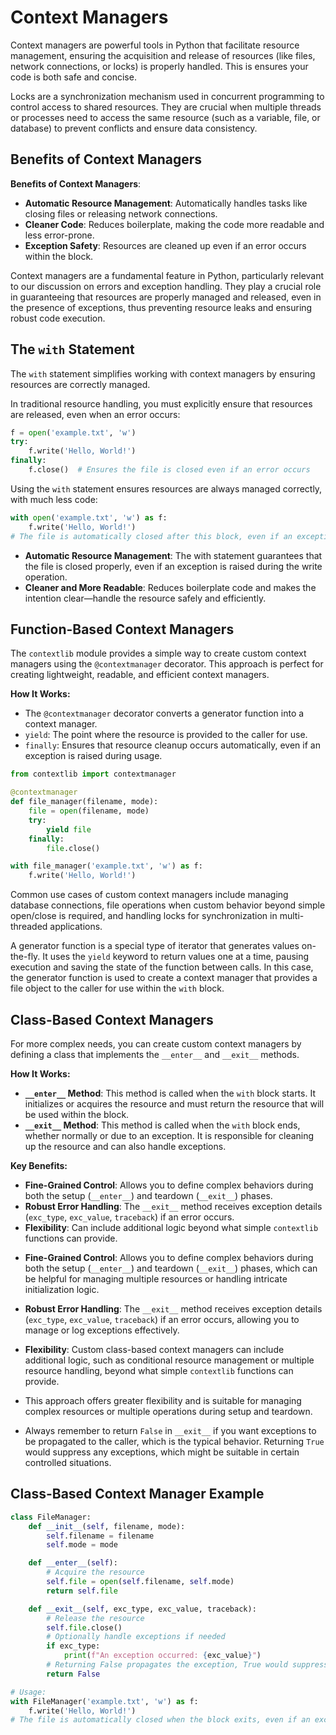 # Context Managers

Context managers are powerful tools in Python that facilitate resource management, ensuring the acquisition and release of resources (like files, network connections, or locks) is properly handled. This is ensures your code is both safe and concise.


::: {.notes}
Locks are a synchronization mechanism used in concurrent programming to control access to shared resources. They are crucial when multiple threads or processes need to access the same resource (such as a variable, file, or database) to prevent conflicts and ensure data consistency.
:::


## Benefits of Context Managers {.hide}

::: {.smaller-80}

**Benefits of Context Managers**:

- **Automatic Resource Management**: Automatically handles tasks like closing files or releasing network connections.
- **Cleaner Code**: Reduces boilerplate, making the code more readable and less error-prone.
- **Exception Safety**: Resources are cleaned up even if an error occurs within the block.

::: {.callout-note}
Context managers are a fundamental feature in Python, particularly relevant to our discussion on errors and exception handling. They play a crucial role in guaranteeing that resources are properly managed and released, even in the presence of exceptions, thus preventing resource leaks and ensuring robust code execution.
:::
:::


## The `with` Statement {.hide}

::: {.smaller-70}

The `with` statement simplifies working with context managers by ensuring resources are correctly managed.

In traditional resource handling, you must explicitly ensure that resources are released, even when an error occurs: 

```python
f = open('example.txt', 'w')
try:
    f.write('Hello, World!')
finally:
    f.close()  # Ensures the file is closed even if an error occurs
```

Using the `with` statement ensures resources are always managed correctly, with much less code:

```python
with open('example.txt', 'w') as f:
    f.write('Hello, World!')
# The file is automatically closed after this block, even if an exception occurs
```

- **Automatic Resource Management**: The with statement guarantees that the file is closed properly, even if an exception is raised during the write operation.
- **Cleaner and More Readable**: Reduces boilerplate code and makes the intention clear—handle the resource safely and efficiently.

:::


## Function-Based Context Managers {.hide}

::: {.smaller-70}

The `contextlib` module provides a simple way to create custom context managers using the `@contextmanager` decorator. This approach is perfect for creating lightweight, readable, and efficient context managers.

**How It Works:**

- The `@contextmanager` decorator converts a generator function into a context manager.
- `yield`: The point where the resource is provided to the caller for use.
- `finally`: Ensures that resource cleanup occurs automatically, even if an exception is raised during usage.

```python
from contextlib import contextmanager

@contextmanager
def file_manager(filename, mode):
    file = open(filename, mode)
    try:
        yield file
    finally:
        file.close()

with file_manager('example.txt', 'w') as f:
    f.write('Hello, World!')
```

:::

::: {.notes}
Common use cases of custom context managers include managing database connections, file operations when custom behavior beyond simple open/close is required, and handling locks for synchronization in multi-threaded applications.

A generator function is a special type of iterator that generates values on-the-fly. It uses the `yield` keyword to return values one at a time, pausing execution and saving the state of the function between calls.  In this case, the generator function is used to create a context manager that provides a file object to the caller for use within the `with` block.
:::


## Class-Based Context Managers {.hide}

::: {.smaller-70}

For more complex needs, you can create custom context managers by defining a class that implements the `__enter__` and `__exit__` methods. 

**How It Works:**

- **`__enter__` Method**: This method is called when the `with` block starts. It initializes or acquires the resource and must return the resource that will be used within the block.
- **`__exit__` Method**: This method is called when the `with` block ends, whether normally or due to an exception. It is responsible for cleaning up the resource and can also handle exceptions.


**Key Benefits:**

- **Fine-Grained Control**: Allows you to define complex behaviors during both the setup (`__enter__`) and teardown (`__exit__`) phases.
- **Robust Error Handling**: The `__exit__` method receives exception details (`exc_type`, `exc_value`, `traceback`) if an error occurs.
- **Flexibility**: Can include additional logic beyond what simple `contextlib` functions can provide.
:::

::: {.notes}

- **Fine-Grained Control**: Allows you to define complex behaviors during both the setup (`__enter__`) and teardown (`__exit__`) phases, which can be helpful for managing multiple resources or handling intricate initialization logic.
- **Robust Error Handling**: The `__exit__` method receives exception details (`exc_type`, `exc_value`, `traceback`) if an error occurs, allowing you to manage or log exceptions effectively.
- **Flexibility**: Custom class-based context managers can include additional logic, such as conditional resource management or multiple resource handling, beyond what simple `contextlib` functions can provide.

- This approach offers greater flexibility and is suitable for managing complex resources or multiple operations during setup and teardown.

- Always remember to return `False` in `__exit__` if you want exceptions to be propagated to the caller, which is the typical behavior. Returning `True` would suppress any exceptions, which might be suitable in certain controlled situations.
:::

## Class-Based Context Manager Example {.hide}


::: {.smaller-75}

```python
class FileManager:
    def __init__(self, filename, mode):
        self.filename = filename
        self.mode = mode

    def __enter__(self):
        # Acquire the resource
        self.file = open(self.filename, self.mode)
        return self.file

    def __exit__(self, exc_type, exc_value, traceback):
        # Release the resource
        self.file.close()
        # Optionally handle exceptions if needed
        if exc_type:
            print(f"An exception occurred: {exc_value}")
        # Returning False propagates the exception, True would suppress it
        return False

# Usage:
with FileManager('example.txt', 'w') as f:
    f.write('Hello, World!')
# The file is automatically closed when the block exits, even if an exception occurs
```

:::
